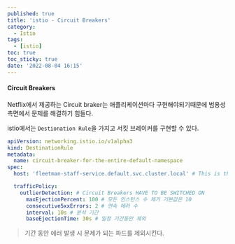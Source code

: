 ```yaml
---
published: true
title: 'istio - Circuit Breakers'
category:
  - Istio
tags:
  - [istio]
toc: true
toc_sticky: true
date: '2022-08-04 16:15'
---
```


#### Circuit Breakers

Netflix에서 제공하는 Circuit braker는 애플리케이션마다 구현해야되기때문에 범용성 측면에서 문제를 해결하기 힘들다.

istio에서는 `Destionation Rule`을 가지고 서킷 브레이커를 구현할 수 있다.

```yaml
apiVersion: networking.istio.io/v1alpha3
kind: DestinationRule
metadata:
  name: circuit-breaker-for-the-entire-default-namespace
spec:
  host: 'fleetman-staff-service.default.svc.cluster.local' # This is the name of the k8s service that we're configuring

  trafficPolicy:
    outlierDetection: # Circuit Breakers HAVE TO BE SWITCHED ON
      maxEjectionPercent: 100 # 모든 인스턴스 수 제거 기본값은 10
      consecutive5xxErrors: 2 # 연속 에러 수
      interval: 10s # 분석 기간
      baseEjectionTime: 30s # 일정 기간동안 제외
```

> 기간 동안 에러 발생 시 문제가 되는 파드를 제외시킨다.
